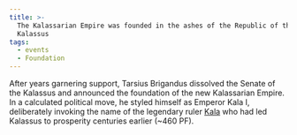 ```yaml
---
title: >-
  The Kalassarian Empire was founded in the ashes of the Republic of the
  Kalassus
tags:
  - events
  - Foundation
---
```


After years garnering support, Tarsius Brigandus dissolved the Senate of the
Kalassus and announced the foundation of the new Kalassarian Empire. In a
calculated political move, he styled himself as Emperor Kala I, deliberately
invoking the name of the legendary ruler [Kala](/characters/kala/) who had
led Kalassus to prosperity centuries earlier (\~460 PF).
